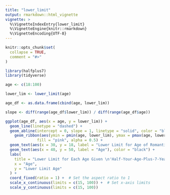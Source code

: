 ```yaml
---
title: "lower_limit"
output: rmarkdown::html_vignette
vignette: >
  %\VignetteIndexEntry{lower_limit}
  %\VignetteEngine{knitr::rmarkdown}
  %\VignetteEncoding{UTF-8}
---
```


```r
knitr::opts_chunk$set(
  collapse = TRUE,
  comment = "#>"
)
```

```r
library(halfplus7)
library(tidyverse)
```

```r
age <- c(18:100)

lower_lim <- lower_limit(age)

age_df <- as.data.frame(cbind(age, lower_lim))

slope <- diff(range(age_df$lower_lim)) / diff(range(age_df$age))

ggplot(age_df, aes(x = age, y = lower_lim)) +
  geom_line(linetype = "dashed") +
  geom_abline(intercept = 0, slope = 1, linetype = "solid", color = "black") +
    geom_ribbon(aes(ymin = pmin(age, lower_lim), ymax = pmax(age, lower_lim)),
              fill = "pink", alpha = 0.5) +
  geom_text(aes(x = 30, y = 18, label = "Lower Limit for Age of Romantic Partner"), color = "darkred", angle = atan(slope) * (180 / pi), hjust = 0) +
  geom_text(aes(x = 40, y = 50, label = "Age"), color = "black") +
  labs(
    title = "Lower Limit for Each Age Given \n'Half-Your-Age-Plus-7-Years' Rule",
    x = "Age",
    y = "Lower Limit Age"
  ) +
  coord_fixed(ratio = 1) +  # Set the aspect ratio to 1
  scale_x_continuous(limits = c(15, 100)) +  # Set x-axis limits
  scale_y_continuous(limits = c(15, 100)) 


```
